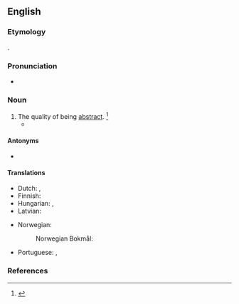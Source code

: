 ==English==

===Etymology===
{{suffix|abstract|ness|lang=en}}.

===Pronunciation===
* {{a|US}} {{IPA|/æbˈstɹæk.nəs/|/æbˈstɹækt.nəs/|lang=en}}

===Noun===
{{en-noun|~|es}}

# The quality of being [[abstract]]. {{defdate|First attested in the late 16<sup>th</sup> century.}}<ref name=SOED>{{R:SOED5|page=10}}</ref>
#* {{quote-book|passage=The '''abstractness''' of the ideas.|author=[[w:John Locke|John Locke]]}}

====Antonyms====
* {{l|en|concreteness}}

====Translations====
{{trans-top|the quality of being abstract}}
* Dutch: {{t|nl|abstractheid|f}}, {{t|nl|het abstracte|n}}
* Finnish: {{t+|fi|abstraktius}}
* Hungarian: {{t+|hu|elvontság}}, {{t+|hu|absztraktság}}
* Latvian: {{t|lv|abstraktums|m}}
{{trans-mid}}
* Norwegian:
*: Norwegian Bokmål: {{t+|nb|abstrakthet|m|f}}
* Portuguese: {{t|pt|abstrateza|f}}, {{t|pt|abstratidade|f}}
{{trans-bottom}}

===References===
<references/>